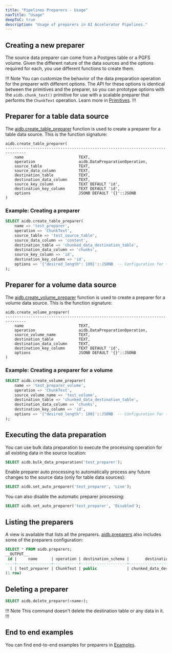 ```yaml
---
title: "Pipelines Preparers - Usage"
navTitle: "Usage"
deepToC: true
description: "Usage of preparers in AI Accelerator Pipelines."
---
```


## Creating a new preparer

The source data preparer can come from a Postgres table or a PGFS volume. Given the different nature of the data sources and the options required for each, you use different functions to create them.

!!! Note
You can customize the behavior of the data preparation operation for the preparer with different options. The API for these options is identical between the primitives and the preparer, so you can prototype options with the `aidb.chunk_text()` primitive for use with a scalable preparer that performs the `ChunkText` operation. Learn more in [Primitives](./primitives).
!!!

## Preparer for a table data source

The [aidb.create_table_preparer](../reference/preparers#aidbcreate_table_preparer) function is used to create a preparer for a table data source. This is the function signature:

```
aidb.create_table_preparer(
-------------------------------------------------------------------------------
    name                        TEXT,
    operation                   aidb.DataPreparationOperation,
    source_table                TEXT,
    source_data_column          TEXT,
    destination_table           TEXT,
    destination_data_column     TEXT,
    source_key_column           TEXT DEFAULT 'id',
    destination_key_column      TEXT DEFAULT 'id',
    options                     JSONB DEFAULT '{}'::JSONB
)
```

### Example: Creating a preparer

``` sql
SELECT aidb.create_table_preparer(
    name => 'test_preparer',
    operation => 'ChunkText',
    source_table => 'test_source_table',
    source_data_column => 'content',
    destination_table => 'chunked_data_destination_table',
    destination_data_column => 'chunks',
    source_key_column => 'id',
    destination_key_column => 'id',
    options => '{"desired_length": 100}'::JSONB  -- Configuration for the ChunkText operation
);
```

## Preparer for a volume data source

The [aidb.create_volume_preparer](../reference/preparers#aidbcreate_volume_preparer) function is used to create a preparer for a volume data source. This is the function signature:

```
aidb.create_volume_preparer(
-------------------------------------------------------------------------------
    name                        TEXT,
    operation                   aidb.DataPreparationOperation,
    source_volume_name          TEXT,
    destination_table           TEXT,
    destination_data_column     TEXT,
    destination_key_column      TEXT DEFAULT 'id',
    options                     JSONB DEFAULT '{}'::JSONB
)
```

### Example: Creating a preparer for a volume

``` sql
SELECT aidb.create_volume_preparer(
    name => 'test_preparer_volume',
    operation => 'ChunkText',
    source_volume_name => 'test_volume',
    destination_table => 'chunked_data_destination_table',
    destination_data_column => 'chunks',
    destination_key_column => 'id',
    options => '{"desired_length": 100}'::JSONB  -- Configuration for the ChunkText operation
);
```

## Executing the data preparation

You can use bulk data preparation to execute the processing operation for all existing data in the source location:

```sql
SELECT aidb.bulk_data_preparation('test_preparer');
```

Enable preparer auto processing to automatically process any future changes to the source data (only for table data sources):

```sql
SELECT aidb.set_auto_preparer('test_preparer', 'Live');
```

You can also disable the automatic preparer processing:

```sql
SELECT aidb.set_auto_preparer('test_preparer', 'Disabled');
```

## Listing the preparers

A view is available that lists all the preparers. [aidb.preparers](../reference/preparers#aidbpreparers) also includes some of the preparers configuration:

```sql
SELECT * FROM aidb.preparers;
__OUTPUT__
 id |     name      | operation | destination_schema |       destination_table        | destination_key_column | destination_data_column |         options         | source_type | source_schema |   source_table    | source_data_column | source_key_column | source_volume_name
----+---------------+-----------+--------------------+--------------------------------+------------------------+-------------------------+-------------------------+-------------+---------------+-------------------+--------------------+-------------------+--------------------
  1 | test_preparer | ChunkText | public             | chunked_data_destination_table | id                     | chunks                  | {"desired_length": 100} | Table       | public        | test_source_table | content            | id                |
(1 row)
```

## Deleting a preparer

```sql
SELECT aidb.delete_preparer(<name>);
```

!!! Note
This command doesn't delete the destination table or any data in it.
!!!

## End to end examples

You can find end-to-end examples for preparers in [Examples](./examples).
